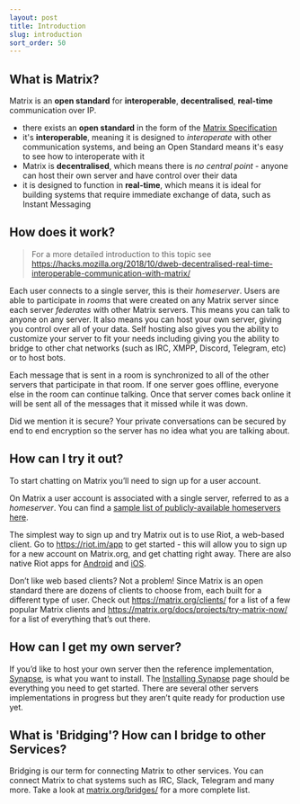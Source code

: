 ```yaml
---
layout: post
title: Introduction
slug: introduction
sort_order: 50
---
```


## What is Matrix?

Matrix is an **open standard** for **interoperable**, **decentralised**, **real-time** communication over IP.

* there exists an **open standard** in the form of the [Matrix Specification](https://matrix.org/docs/spec/)
* it's **interoperable**, meaning it is designed to *interoperate* with other communication systems, and being an Open Standard means it's easy to see how to interoperate with it
* Matrix is **decentralised**, which means there is *no central point* - anyone can host their own server and have control over their data
* it is designed to function in **real-time**, which means it is ideal for building systems that require immediate exchange of data, such as Instant Messaging

## How does it work?

> For a more detailed introduction to this topic see <https://hacks.mozilla.org/2018/10/dweb-decentralised-real-time-interoperable-communication-with-matrix/>

Each  user connects to a single server, this is their *homeserver*. Users are able to participate in *rooms* that were created on any Matrix server since each server *federates* with other Matrix servers. This means you can talk to anyone on any server. It also means you can host your own server, giving you control over all of your data. Self hosting also gives you the ability to customize your server to fit your needs including giving you the ability to bridge to other chat networks (such as IRC, XMPP, Discord, Telegram, etc) or to host bots.

Each message that is sent in a room is synchronized to all of the other servers that participate in that room. If one server goes offline, everyone else in the room can continue talking. Once that server comes back online it will be sent all of the messages that it missed while it was down.

Did we mention it is secure? Your private conversations can be secured by end to end encryption so the server has no idea what you are talking about.


## How can I try it out?

To start chatting on Matrix you’ll need to sign up for a user account.

On Matrix a user account is associated with a single server, referred to as a *homeserver*. You can find a [sample list of publicly-available homeservers here](https://www.hello-matrix.net/public_servers.php).

The simplest way to sign up and try Matrix out is to use Riot, a web-based client. Go to <https://riot.im/app> to get started - this will allow you to sign up for a new account on Matrix.org, and get chatting right away. There are also native Riot apps for [Android](https://play.google.com/store/apps/details?id=im.vector.app) and [iOS](https://itunes.apple.com/us/app/riot-open-source-collaboration/id1083446067?mt=8).

Don’t like web based clients? Not a problem! Since Matrix is an open standard there are dozens of clients to choose from, each built for a different type of user. Check out https://matrix.org/clients/ for a list of a few popular Matrix clients and https://matrix.org/docs/projects/try-matrix-now/ for a list of everything that’s out there.


## How can I get my own server?

If you’d like to host your own server then the reference implementation, [Synapse](https://github.com/matrix-org/synapse), is what you want to install. The [Installing Synapse](https://matrix.org/docs/guides/installing-synapse) page should be everything you need to get started. There are several other servers implementations in progress but they aren’t quite ready for production use yet.

## What is 'Bridging'? How can I bridge to other Services?

Bridging is our term for connecting Matrix to other services. You can connect Matrix to chat systems such as IRC, Slack, Telegram and many more. Take a look at [matrix.org/bridges/](https://matrix.org/bridges/) for a more complete list.
